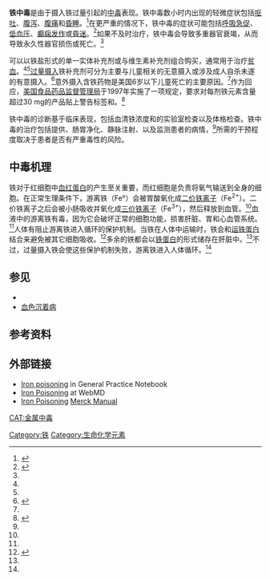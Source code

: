 {{medical}}
'''铁中毒'''是由于摄入铁过量引起的[[中毒|中毒]]表现。铁中毒数小时内出现的轻微症状包括[[呕吐|呕吐]]、[[腹泻|腹泻]]、[[腹痛|腹痛]]和[[昏睡|昏睡]]。<ref name=":25">{{Cite journal|last1=Manoguerra|first1=Anthony S.|last2=Erdman|first2=Andrew R.|last3=Booze|first3=Lisa L.|last4=Christianson|first4=Gwenn|last5=Wax|first5=Paul M.|last6=Scharman|first6=Elizabeth J.|last7=Woolf|first7=Alan D.|last8=Chyka|first8=Peter A.|last9=Keyes|first9=Daniel C.|last10=Olson|first10=Kent R.|last11=Caravati|first11=E. Martin|date=2005-01-01|title=Iron Ingestion: an Evidence-Based Consensus Guideline for Out-of-Hospital Management|journal=Clinical Toxicology|volume=43|issue=6|pages=553–570|doi=10.1081/CLT-200068842|pmid=16255338|issn=1556-3650|doi-access=free}}</ref>在更严重的情况下，铁中毒的症状可能包括[[呼吸急促|呼吸急促]]、[[低血压|低血压]]、[[癫痫发作|癫痫发作]]或[[昏迷|昏迷]]。<ref name=":12">{{Cite web|title=Iron Poisoning - Injuries and Poisoning|url=https://www.msdmanuals.com/home/injuries-and-poisoning/poisoning/iron-poisoning|access-date=2020-12-30|website=MSD Manual Consumer Version|language=en}}</ref>如果不及时治疗，铁中毒会导致多重器官衰竭，从而导致永久性器官损伤或死亡。<ref name=":25" />

{{le|铁补充剂|Iron supplement}}可以以铁盐形式的单一实体补充剂或与维生素补充剂组合购买，通常用于治疗[[贫血|贫血]]。<ref name=":25" /><ref name=":12" />[[药物过量|过量摄入]]铁补充剂可分为主要与儿童相关的无意摄入或涉及成人自杀未遂的有意摄入。<ref name=":07">{{Citation|last1=Yuen|first1=Ho-Wang|title=Iron Toxicity|date=2020|url=http://www.ncbi.nlm.nih.gov/books/NBK459224/|work=StatPearls|place=Treasure Island (FL)|publisher=StatPearls Publishing|pmid=29083637|access-date=2020-12-30|last2=Becker|first2=Wenxia}}</ref>意外摄入含铁药物是美国6岁以下儿童死亡的主要原因。<ref name=":07" />作为回应，[[美国食品药品监督管理局|美国食品药品监督管理局]]于1997年实施了一项规定，要求对每剂铁元素含量超过30 mg的产品贴上警告标签和{{le|单位剂量包装|Unit-dose packaging}}。<ref name=":048">{{Cite web|last=UpToDate|title=Acute Iron Poisoning|url=https://www.uptodate.com/contents/acute-iron-poisoning|url-status=live|access-date=2020-12-31|website=www.uptodate.com}}</ref>

铁中毒的诊断基于临床表现，包括血清铁浓度和{{le|代谢性酸中毒|Metabolic acidosis}}的实验室检查以及体格检查。铁中毒的治疗包括提供{{le|补液|Fluid replacement}}、肠胃净化、静脉注射{{le|去铁胺|Deferoxamine}}、{{le|肝移植|Liver transplantation}}以及监测患者的病情，<ref name=":048" />所需的干预程度取决于患者是否有严重毒性的风险。

== 中毒机理 ==
铁对于红细胞中[[血红蛋白|血红蛋白]]的产生至关重要，而红细胞是负责将氧气输送到全身的细胞。在正常生理条件下，游离铁（Fe°）会被胃酸氧化成[[二价铁离子|二价铁离子]]（Fe<sup>2+</sup>）。二价铁离子之后会被小肠吸收并氧化成[[三价铁离子|三价铁离子]]（Fe<sup>3+</sup>），然后释放到血管。<ref name=":048" />血液中的游离铁有毒，因为它会破坏正常的细胞功能，损害肝脏、胃和心血管系统。<ref name=":048" />人体有阻止游离铁进入循环的保护机制。当铁在人体中运输时，铁会和[[运铁蛋白|运铁蛋白]]结合来避免被其它细胞吸收。<ref name=":134">{{Cite journal|last=Robotham|first=James L.|date=September 1980|title=Acute Iron Poisoning: A Review|url=https://jamanetwork.com/journals/jamapediatrics/fullarticle/509448|journal=JAMA Pediatrics|volume=134|issue=9|pages=875–879|doi=10.1001/archpedi.1980.02130210059016|pmid=6998282}}</ref>多余的铁都会以[[铁蛋白|铁蛋白]]的形式储存在肝脏中。<ref name=":134" />不过，过量摄入铁会使这些保护机制失败，游离铁进入人体循环。<ref name=":134" />

==参见==
* {{le|营养过剩|Overnutrition}}
* [[血色沉着病|血色沉着病]]

==参考资料==
<references />

==外部链接==
* [http://www.gpnotebook.co.uk/simplepage.cfm?ID=2006581257 Iron poisoning] in General Practice Notebook
* [http://www.webmd.com/a-to-z-guides/iron-poisoning Iron Poisoning] at WebMD
* [http://www.merckmanuals.com/home/sec24/ch297/ch297h.html Iron Poisoning] [[Merck_Manual|Merck Manual]]

{{中毒和毒性}}

[[Category:铁|Category:铁]]
[[Category:生命化学元素|Category:生命化学元素]]
[[CAT:金属中毒|CAT:金属中毒]]